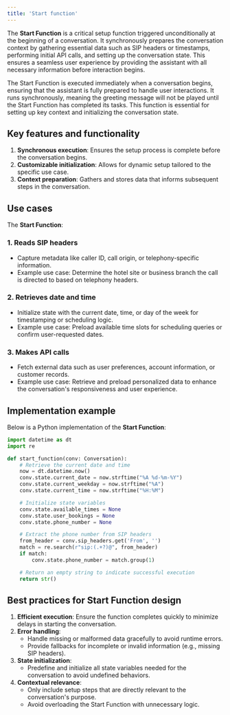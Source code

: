 ```yaml
---
title: 'Start function'
---
```


The **Start Function** is a critical setup function triggered unconditionally at the beginning of a conversation. It synchronously
prepares the conversation context by gathering essential data such as SIP headers or timestamps, performing initial API calls, and setting up the conversation state. This ensures a seamless user experience by providing the assistant with all necessary information before interaction begins.

The Start Function is executed immediately when a conversation begins, ensuring that the assistant is fully prepared to handle user interactions.
It runs synchronously, meaning the greeting message will not be played until the Start Function has completed its tasks. This function is
essential for setting up key context and initializing the conversation state.

## Key features and functionality

1. **Synchronous execution**: Ensures the setup process is complete before the conversation begins.
2. **Customizable initialization**: Allows for dynamic setup tailored to the specific use case.
3. **Context preparation**: Gathers and stores data that informs subsequent steps in the conversation.

## Use cases

The **Start Function**:

### 1. **Reads SIP headers**
   - Capture metadata like caller ID, call origin, or telephony-specific information.
   - Example use case: Determine the hotel site or business branch the call is directed to based on telephony headers.

### 2. **Retrieves date and time**
   - Initialize state with the current date, time, or day of the week for timestamping or scheduling logic.
   - Example use case: Preload available time slots for scheduling queries or confirm user-requested dates.

### 3. **Makes API calls**
   - Fetch external data such as user preferences, account information, or customer records.
   - Example use case: Retrieve and preload personalized data to enhance the conversation's responsiveness and user experience.

## Implementation example

Below is a Python implementation of the **Start Function**:


```python
import datetime as dt
import re

def start_function(conv: Conversation):
    # Retrieve the current date and time
    now = dt.datetime.now()
    conv.state.current_date = now.strftime("%A %d-%m-%Y")
    conv.state.current_weekday = now.strftime("%A")
    conv.state.current_time = now.strftime("%H:%M")

    # Initialize state variables
    conv.state.available_times = None
    conv.state.user_bookings = None
    conv.state.phone_number = None

    # Extract the phone number from SIP headers
    from_header = conv.sip_headers.get('From', '')
    match = re.search(r"sip:(.+?)@", from_header)
    if match:
        conv.state.phone_number = match.group(1)

    # Return an empty string to indicate successful execution
    return str()
```

## Best practices for Start Function design

1. **Efficient execution**: Ensure the function completes quickly to minimize delays in starting the conversation.
2. **Error handling**:
   - Handle missing or malformed data gracefully to avoid runtime errors.
   - Provide fallbacks for incomplete or invalid information (e.g., missing SIP headers).
3. **State initialization**:
   - Predefine and initialize all state variables needed for the conversation to avoid undefined behaviors.
4. **Contextual relevance**:
   - Only include setup steps that are directly relevant to the conversation's purpose.
   - Avoid overloading the Start Function with unnecessary logic.